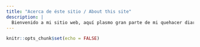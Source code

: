 ```yaml
---
title: "Acerca de éste sitio / About this site"
description: |
  Bienvenido a mi sitio web, aquí plasmo gran parte de mi quehacer diario / Welcome to the website. Herein I include most of my daily work!
---
```


```r
knitr::opts_chunk$set(echo = FALSE)
```

